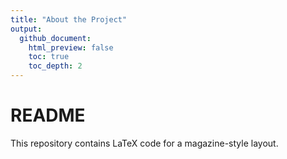 ```yaml
---
title: "About the Project"
output:
  github_document:
    html_preview: false
    toc: true
    toc_depth: 2
---
```


# README

This repository contains LaTeX code for a magazine-style layout.